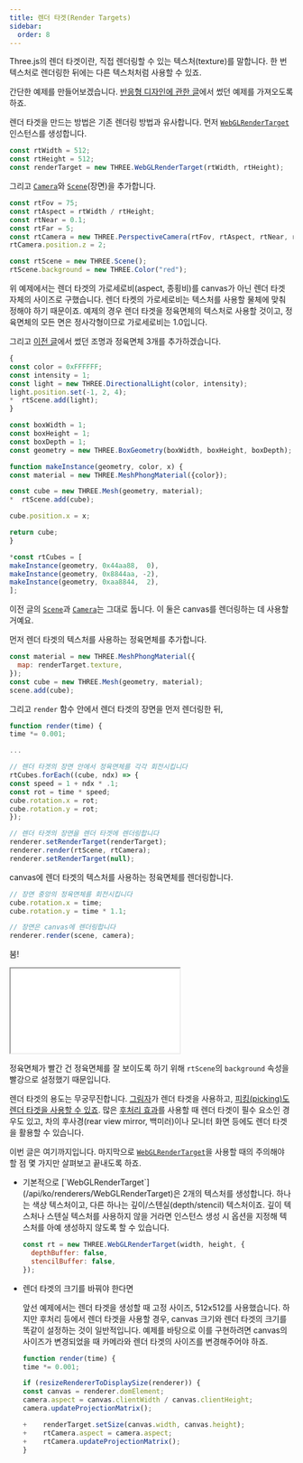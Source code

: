 ```yaml
---
title: 렌더 타겟(Render Targets)
sidebar:
  order: 8
---
```


Three.js의 렌더 타겟이란, 직접 렌더링할 수 있는 텍스처(texture)를 말합니다.
한 번 텍스처로 렌더링한 뒤에는 다른 텍스처처럼 사용할 수 있죠.

간단한 예제를 만들어보겠습니다. [반응형 디자인에 관한 글](responsive.html)에서
썼던 예제를 가져오도록 하죠.

렌더 타겟을 만드는 방법은 기존 렌더링 방법과 유사합니다. 먼저 [`WebGLRenderTarget`](/api/ko/renderers/WebGLRenderTarget) 인스턴스를
생성합니다.

```js
const rtWidth = 512;
const rtHeight = 512;
const renderTarget = new THREE.WebGLRenderTarget(rtWidth, rtHeight);
```

그리고 [`Camera`](/api/ko/cameras/Camera)와 [`Scene`](/api/ko/scenes/Scene)(장면)을 추가합니다.

```js
const rtFov = 75;
const rtAspect = rtWidth / rtHeight;
const rtNear = 0.1;
const rtFar = 5;
const rtCamera = new THREE.PerspectiveCamera(rtFov, rtAspect, rtNear, rtFar);
rtCamera.position.z = 2;

const rtScene = new THREE.Scene();
rtScene.background = new THREE.Color("red");
```

위 예제에서는 렌더 타겟의 가로세로비(aspect, 종횡비)를 canvas가 아닌 렌더 타겟
자체의 사이즈로 구했습니다. 렌더 타켓의 가로세로비는 텍스처를 사용할 물체에 맞춰
정해야 하기 때문이죠. 예제의 경우 렌더 타겟을 정육면체의 텍스처로 사용할 것이고,
정육면체의 모든 면은 정사각형이므로 가로세로비는 1.0입니다.

그리고 [이전 글](responsive.html)에서 썼던 조명과 정육면체 3개를 추가하겠습니다.

```js
{
const color = 0xFFFFFF;
const intensity = 1;
const light = new THREE.DirectionalLight(color, intensity);
light.position.set(-1, 2, 4);
*  rtScene.add(light);
}

const boxWidth = 1;
const boxHeight = 1;
const boxDepth = 1;
const geometry = new THREE.BoxGeometry(boxWidth, boxHeight, boxDepth);

function makeInstance(geometry, color, x) {
const material = new THREE.MeshPhongMaterial({color});

const cube = new THREE.Mesh(geometry, material);
*  rtScene.add(cube);

cube.position.x = x;

return cube;
}

*const rtCubes = [
makeInstance(geometry, 0x44aa88,  0),
makeInstance(geometry, 0x8844aa, -2),
makeInstance(geometry, 0xaa8844,  2),
];
```

이전 글의 [`Scene`](/api/ko/scenes/Scene)과 [`Camera`](/api/ko/cameras/Camera)는 그대로 둡니다. 이 둘은 canvas를 렌더링하는
데 사용할 거예요.

먼저 렌더 타겟의 텍스처를 사용하는 정육면체를 추가합니다.

```js
const material = new THREE.MeshPhongMaterial({
  map: renderTarget.texture,
});
const cube = new THREE.Mesh(geometry, material);
scene.add(cube);
```

그리고 `render` 함수 안에서 렌더 타겟의 장면을 먼저 렌더링한 뒤,

```js
function render(time) {
time *= 0.001;

...

// 렌더 타겟의 장면 안에서 정육면체를 각각 회전시킵니다
rtCubes.forEach((cube, ndx) => {
const speed = 1 + ndx * .1;
const rot = time * speed;
cube.rotation.x = rot;
cube.rotation.y = rot;
});

// 렌더 타겟의 장면을 렌더 타겟에 렌더링합니다
renderer.setRenderTarget(renderTarget);
renderer.render(rtScene, rtCamera);
renderer.setRenderTarget(null);
```

canvas에 렌더 타겟의 텍스처를 사용하는 정육면체를 렌더링합니다.

```js
// 장면 중앙의 정육면체를 회전시킵니다
cube.rotation.x = time;
cube.rotation.y = time * 1.1;

// 장면은 canvas에 렌더링합니다
renderer.render(scene, camera);
```

붐!

<iframe src="/editor?url=/manual/examples/render-target.html"></iframe>

정육면체가 빨간 건 정육면체를 잘 보이도록 하기 위해 `rtScene`의 `background`
속성을 빨강으로 설정했기 때문입니다.

렌더 타겟의 용도는 무궁무진합니다. [그림자](shadows.html)가 렌더 타겟을
사용하고, [피킹(picking)도 렌더 타겟을 사용할 수 있죠](picking.html).
많은 [후처리 효과](post-processing.html)를 사용할 때 렌더 타겟이 필수
요소인 경우도 있고, 차의 후사경(rear view mirror, 백미러)이나 모니터 화면 등에도
렌더 타겟을 활용할 수 있습니다.

이번 글은 여기까지입니다. 마지막으로 [`WebGLRenderTarget`](/api/ko/renderers/WebGLRenderTarget)을 사용할 때의 주의해야
할 점 몇 가지만 살펴보고 끝내도록 하죠.

<ul>
<li>
기본적으로 [`WebGLRenderTarget`](/api/ko/renderers/WebGLRenderTarget)은 2개의 텍스처를 생성합니다. 하나는 색상 텍스처이고, 다른 하나는 깊이/스텐실(depth/stencil) 텍스처이죠. 깊이 텍스처나 스텐실 텍스처를 사용하지 않을 거라면 인스턴스 생성 시 옵션을 지정해 텍스처를 아예 생성하지 않도록 할 수 있습니다.

```js
const rt = new THREE.WebGLRenderTarget(width, height, {
  depthBuffer: false,
  stencilBuffer: false,
});
```

</li>
<li>
렌더 타겟의 크기를 바꿔야 한다면

앞선 예제에서는 렌더 타겟을 생성할 때 고정 사이즈, 512x512를 사용했습니다. 하지만 후처리 등에서 렌더 타겟을 사용할 경우, canvas 크기와 렌더 타겟의 크기를 똑같이 설정하는 것이 일반적입니다. 예제를 바탕으로 이를 구현하려면 canvas의 사이즈가 변경되었을 때 카메라와 렌더 타겟의 사이즈를 변경해주어야 하죠.

```javascript
function render(time) {
time *= 0.001;

if (resizeRendererToDisplaySize(renderer)) {
const canvas = renderer.domElement;
camera.aspect = canvas.clientWidth / canvas.clientHeight;
camera.updateProjectionMatrix();

+    renderTarget.setSize(canvas.width, canvas.height);
+    rtCamera.aspect = camera.aspect;
+    rtCamera.updateProjectionMatrix();
}
```

</li>
</ul>
